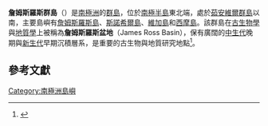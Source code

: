 {{noteTA|G1=People}}
{{Infobox islands
| name             = 詹姆斯羅斯群島
| image name       = Wfm antarctic peninsula islands.png
| image caption    = 包含[[詹姆斯羅斯島|詹姆斯羅斯島]]（2）、[[斯諾希爾島|斯諾希爾島]]（6）、[[維加島|維加島]]（7）、[[西摩島|西摩島]]（8）與[[洛克耶島|洛克耶島]]（11）。
| location         = {{Flag|Antarctica}}
| coordinates      = {{coord|64|10|S|57|45|W|scale:2000000|display=inline}}
| country          = [[南極條約體系|南極條約體系]]
}}
'''詹姆斯羅斯群島'''（{{lang-en|James Ross Island group}}）是[[南極洲|南極洲]]的[[群島|群島]]，位於[[南極半島|南極半島]]東北端，處於[[茹安維爾群島|茹安維爾群島]]以南，主要島嶼有[[詹姆斯羅斯島|詹姆斯羅斯島]]、[[斯諾希爾島|斯諾希爾島]]、[[維加島|維加島]]和[[西摩島|西摩島]]。該群島在[[古生物學|古生物學]]與[[地質學|地質學]]上被稱為'''詹姆斯羅斯盆地'''（James Ross Basin），保有廣闊的[[中生代|中生代]]晚期與[[新生代|新生代]]早期沉積層系，是重要的古生物與地質研究地點<ref>{{cite journal|last=Crame|first=J.|year=2019|title=Paleobiological significance of the James Ross Basin|journal=''Advances in Polar Science''|volume=30|issue=3|pages=165-177|doi=10.13679/j.advps.2018.0047}}</ref>。

== 參考文獻 ==
{{Reflist}}

{{Antarctica-geo-stub}}
[[Category:南極洲島嶼|Category:南極洲島嶼]]